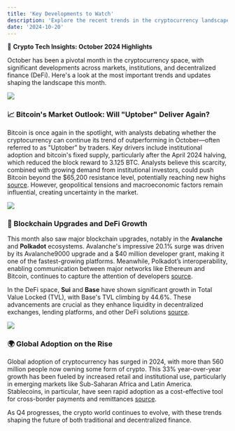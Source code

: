 ```yaml
---
title: 'Key Developments to Watch'
description: 'Explore the recent trends in the cryptocurrency landscape for October 2024, focusing on market shifts, blockchain upgrades, and the rise of adoption globally.'
date: '2024-10-20'
---
```


🚀 **Crypto Tech Insights: October 2024 Highlights**

October has been a pivotal month in the cryptocurrency space, with significant developments across markets, institutions, and decentralized finance (DeFi). Here's a look at the most important trends and updates shaping the landscape this month.

<div className='mx-auto w-[300px] sm:w-[500px]'>
    <img className='rounded-lg' src='https://cdn.pixabay.com/photo/2018/07/09/21/01/integration-3527262_1280.png' />
</div>

### 📈 Bitcoin's Market Outlook: Will "Uptober" Deliver Again?

Bitcoin is once again in the spotlight, with analysts debating whether the cryptocurrency can continue its trend of outperforming in October—often referred to as "Uptober" by traders. Key drivers include institutional adoption and bitcoin's fixed supply, particularly after the April 2024 halving, which reduced the block reward to 3.125 BTC. Analysts believe this scarcity, combined with growing demand from institutional investors, could push Bitcoin beyond the $65,200 resistance level, potentially reaching new highs [source](https://crypto-news-flash.com). However, geopolitical tensions and macroeconomic factors remain influential, creating uncertainty in the market.

<div className='mx-auto w-[300px] sm:w-[500px]'>
    <img className='rounded-lg' src='https://cdn.pixabay.com/photo/2024/01/18/18/24/ai-generated-8517436_1280.png' />
</div>

### 🔗 Blockchain Upgrades and DeFi Growth

This month also saw major blockchain upgrades, notably in the **Avalanche** and **Polkadot** ecosystems. Avalanche's impressive 20.1% surge was driven by its Avalanche9000 upgrade and a $40 million developer grant, making it one of the fastest-growing platforms. Meanwhile, Polkadot’s interoperability, enabling communication between major networks like Ethereum and Bitcoin, continues to capture the attention of developers [source](https://binance.com).

In the DeFi space, **Sui** and **Base** have shown significant growth in Total Value Locked (TVL), with Base's TVL climbing by 44.6%. These advancements are crucial as they enhance liquidity in decentralized exchanges, lending platforms, and other DeFi solutions [source](https://binance.com).

<div className='mx-auto w-[300px] sm:w-[500px]'>
    <img className='rounded-lg' src='https://cdn.pixabay.com/photo/2021/11/22/15/48/dog-6816752_1280.jpg' />
</div>

### 🌍 Global Adoption on the Rise

Global adoption of cryptocurrency has surged in 2024, with more than 560 million people now owning some form of crypto. This 33% year-over-year growth has been fueled by increased retail and institutional use, particularly in emerging markets like Sub-Saharan Africa and Latin America. Stablecoins, in particular, have seen rapid adoption as a cost-effective tool for cross-border payments and remittances [source](https://marketscreener.com).

As Q4 progresses, the crypto world continues to evolve, with these trends shaping the future of both traditional and decentralized finance.


